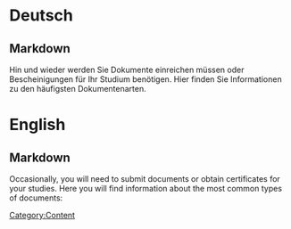 [[Category:Content]]

= Deutsch =
== Markdown ==
<markdown>
Hin und wieder werden Sie Dokumente einreichen müssen oder Bescheinigungen für Ihr Studium benötigen.
Hier finden Sie Informationen zu den häufigsten Dokumentenarten.
</markdown>

= English =
== Markdown ==
<markdown>
Occasionally, you will need to submit documents or obtain certificates for your studies. 
Here you will find information about the most common types of documents:
</markdown>

